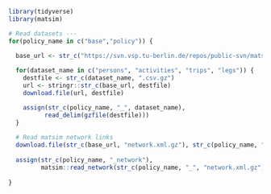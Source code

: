 ```r
library(tidyverse)
library(matsim)

# Read datasets ---
for(policy_name in c("base","policy")) {

  base_url <- str_c("https://svn.vsp.tu-berlin.de/repos/public-svn/matsim/tutorial/datascience2024/matsim_outputs/output-1pct/", policy_name, "/berlin-v6.3.output_")
  
  for(dataset_name in c("persons", "activities", "trips", "legs")) {
    destfile <- str_c(dataset_name, ".csv.gz") 
    url <- stringr::str_c(base_url, destfile)
    download.file(url, destfile)

    assign(str_c(policy_name, "_", dataset_name), 
          read_delim(gzfile(destfile)))
  }
  
  # Read matsim network links
  download.file(str_c(base_url, "network.xml.gz"), str_c(policy_name, "_", "network.xml.gz"))
 
  assign(str_c(policy_name, "_network"),
         matsim::read_network(str_c(policy_name, "_", "network.xml.gz")))
  
}





```

